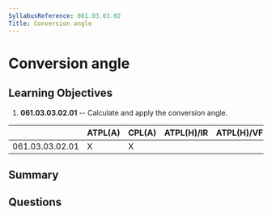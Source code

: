 ```yaml
---
SyllabusReference: 061.03.03.02
Title: Conversion angle
---
```


# Conversion angle

## Learning Objectives

1.  **061.03.03.02.01** -- Calculate and apply the conversion angle.

|                 | ATPL(A) | CPL(A) | ATPL(H)/IR | ATPL(H)/VFR | CPL(H) | IR | CBIR(A) |
| --------------- | ------- | ------ | ---------- | ----------- | ------ | -- | ------- |
| 061.03.03.02.01 | X       | X      |            |             |        |    |         |

## Summary

## Questions
